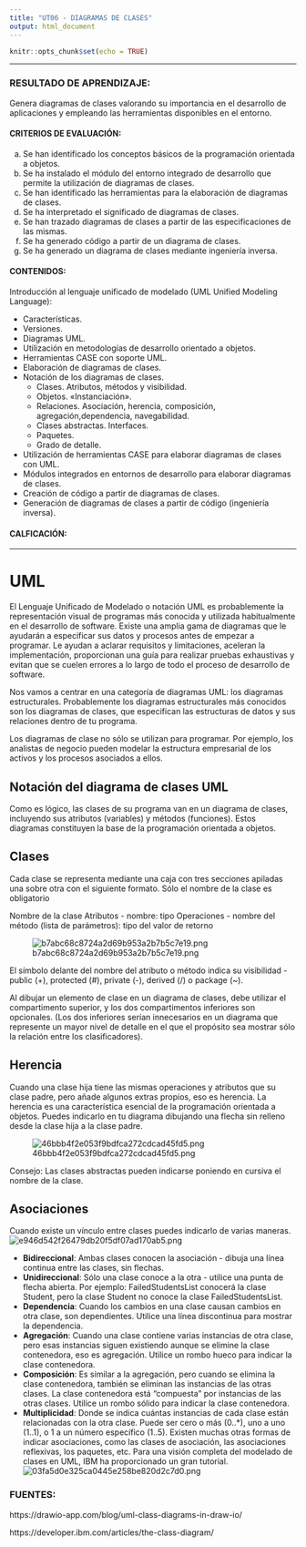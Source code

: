 ```yaml
---
title: "UT06 - DIAGRAMAS DE CLASES"
output: html_document
---
```


```r
knitr::opts_chunk$set(echo = TRUE)
```

---

### RESULTADO DE APRENDIZAJE:
Genera diagramas de clases valorando su importancia en el desarrollo de aplicaciones y empleando las herramientas disponibles en el entorno. 

#### CRITERIOS DE EVALUACIÓN:
a) Se han identificado los conceptos básicos de la programación orientada a objetos.
b) Se ha instalado el módulo del entorno integrado de desarrollo que permite la utilización de diagramas de clases.
c) Se han identificado las herramientas para la elaboración de diagramas de clases.
d) Se ha interpretado el significado de diagramas de clases.
e) Se han trazado diagramas de clases a partir de las especificaciones de las mismas.
f) Se ha generado código a partir de un diagrama de clases.
g) Se ha generado un diagrama de clases mediante ingeniería inversa. 


#### CONTENIDOS:
Introducción al lenguaje unificado de modelado (UML Unified Modeling
Language):

- Características.  
- Versiones.  
- Diagramas UML.  
- Utilización en metodologías de desarrollo orientado a objetos.
- Herramientas CASE con soporte UML.
- Elaboración de diagramas de clases.
- Notación de los diagramas de clases.
   - Clases. Atributos, métodos y visibilidad.
   - Objetos. «Instanciación».
   - Relaciones. Asociación, herencia, composición, agregación,dependencia, navegabilidad.
   - Clases abstractas. Interfaces.
   - Paquetes.
   - Grado de detalle.
- Utilización de herramientas CASE para elaborar diagramas de clases
con UML.
- Módulos integrados en entornos de desarrollo para elaborar
diagramas de clases.
- Creación de código a partir de diagramas de clases.
- Generación de diagramas de clases a partir de código (ingeniería
inversa).



#### CALFICACIÓN:

---
# UML

El Lenguaje Unificado de Modelado o notación UML es probablemente la representación visual de programas más conocida y utilizada habitualmente en el desarrollo de software. Existe una amplia gama de diagramas que le ayudarán a especificar sus datos y procesos antes de empezar a programar. Le ayudan a aclarar requisitos y limitaciones, aceleran la implementación, proporcionan una guía para realizar pruebas exhaustivas y evitan que se cuelen errores a lo largo de todo el proceso de desarrollo de software.

Nos vamos a centrar en una categoría de diagramas UML: los diagramas estructurales. Probablemente los diagramas estructurales más conocidos son los diagramas de clases, que especifican las estructuras de datos y sus relaciones dentro de tu programa.

Los diagramas de clase no sólo se utilizan para programar. Por ejemplo, los analistas de negocio pueden modelar la estructura empresarial de los activos y los procesos asociados a ellos.

## Notación del diagrama de clases UML
Como es lógico, las clases de su programa van en un diagrama de clases, incluyendo sus atributos (variables) y métodos (funciones). Estos diagramas constituyen la base de la programación orientada a objetos.


## Clases
Cada clase se representa mediante una caja con tres secciones apiladas una sobre otra con el siguiente formato. Sólo el nombre de la clase es obligatorio

Nombre de la clase
Atributos - nombre: tipo
Operaciones - nombre del método (lista de parámetros): tipo del valor de retorno


![b7abc68c8724a2d69b953a2b7b5c7e19.png](imagenes//3eb3b2d78dff48b6b8bdcce781008105)

El símbolo delante del nombre del atributo o método indica su visibilidad - public (+), protected (#), private (-), derived (/) o package (~).

Al dibujar un elemento de clase en un diagrama de clases, debe utilizar el compartimento superior, y los dos compartimentos inferiores son opcionales. (Los dos inferiores serían innecesarios en un diagrama que represente un mayor nivel de detalle en el que el propósito sea mostrar sólo la relación entre los clasificadores).



## Herencia
Cuando una clase hija tiene las mismas operaciones y atributos que su clase padre, pero añade algunos extras propios, eso es herencia. La herencia es una característica esencial de la programación orientada a objetos. Puedes indicarlo en tu diagrama dibujando una flecha sin relleno desde la clase hija a la clase padre.


![46bbb4f2e053f9bdfca272cdcad45fd5.png](imagenes/c3ba9b6cee184467981f656159326f8d)

Consejo: Las clases abstractas pueden indicarse poniendo en cursiva el nombre de la clase.


## Asociaciones
Cuando existe un vínculo entre clases puedes indicarlo de varias maneras.
![e946d542f26479db20f5df07ad170ab5.png](imagenes/5b01442e3a044d16803afeb054796646)

- **Bidireccional**: Ambas clases conocen la asociación - dibuja una línea continua entre las clases, sin flechas.
- **Unidireccional**: Sólo una clase conoce a la otra - utilice una punta de flecha abierta. Por ejemplo: FailedStudentsList conocerá la clase Student, pero la clase Student no conoce la clase FailedStudentsList.
- **Dependencia**: Cuando los cambios en una clase causan cambios en otra clase, son dependientes. Utilice una línea discontinua para mostrar la dependencia.
- **Agregación**: Cuando una clase contiene varias instancias de otra clase, pero esas instancias siguen existiendo aunque se elimine la clase contenedora, eso es agregación. Utilice un rombo hueco para indicar la clase contenedora.
- **Composición**: Es similar a la agregación, pero cuando se elimina la clase contenedora, también se eliminan las instancias de las otras clases. La clase contenedora está "compuesta" por instancias de las otras clases. Utilice un rombo sólido para indicar la clase contenedora.
- **Multiplicidad**: Donde se indica cuántas instancias de cada clase están relacionadas con la otra clase. Puede ser cero o más (0..*), uno a uno (1..1), o 1 a un número específico (1..5).
Existen muchas otras formas de indicar asociaciones, como las clases de asociación, las asociaciones reflexivas, los paquetes, etc. Para una visión completa del modelado de clases en UML, IBM ha proporcionado un gran tutorial.
![03fa5d0e325ca0445e258be820d2c7d0.png](imagenes/cf98c12f34cf44cbbd51d87b787773db)


### FUENTES:
https://drawio-app.com/blog/uml-class-diagrams-in-draw-io/

https://developer.ibm.com/articles/the-class-diagram/
